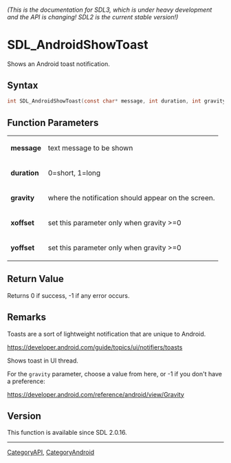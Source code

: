 ====== (This is the documentation for SDL3, which is under heavy development and the API is changing! SDL2 is the current stable version!) ======
= SDL_AndroidShowToast =

Shows an Android toast notification.

== Syntax ==

<syntaxhighlight lang='c'>
int SDL_AndroidShowToast(const char* message, int duration, int gravity, int xoffset, int yoffset);
</syntaxhighlight>

== Function Parameters ==

{|
|'''message'''
|text message to be shown
|-
|'''duration'''
|0=short, 1=long
|-
|'''gravity'''
|where the notification should appear on the screen.
|-
|'''xoffset'''
|set this parameter only when gravity >=0
|-
|'''yoffset'''
|set this parameter only when gravity >=0
|}

== Return Value ==

Returns 0 if success, -1 if any error occurs.

== Remarks ==

Toasts are a sort of lightweight notification that are unique to Android.

https://developer.android.com/guide/topics/ui/notifiers/toasts

Shows toast in UI thread.

For the <code>gravity</code> parameter, choose a value from here, or -1 if
you don't have a preference:

https://developer.android.com/reference/android/view/Gravity

== Version ==

This function is available since SDL 2.0.16.

----
[[CategoryAPI]], [[CategoryAndroid]]



